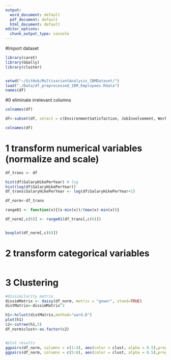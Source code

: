 ```yaml
---
output:
  word_document: default
  pdf_document: default
  html_document: default
editor_options:
  chunk_output_type: console
---
```


#Import dataset
```r
library(caret)
library(GGally)
library(cluster)


setwd("~/GitHub/MultivariantAnalysis_IBMDataset/")
load("./Data/df_preprocessed_IBM_Employees.Rdata") 
names(df) 

```

#0 eliminate irrelevant columns
```r
colnames(df)

df<-subset(df, select = c(EnvironmentSatisfaction, JobInvolvement, WorkLifeBalance, OverTime, PerformanceRating,SalaryHikePerYear, StockOptionLevel))

colnames(df)

```


# 1 transform numerical variables (normalize and scale)
```r

df_trans <- df

hist(df$SalaryHikePerYear) # log 
hist(log(df$SalaryHikePerYear))
df_trans$SalaryHikePerYear <- log(df$SalaryHikePerYear+1)

df_norm<-df_trans

range01 <- function(x){(x-min(x))/(max(x)-min(x))}

df_norm[,c(6)] <- range01(df_trans[,c(6)])


boxplot(df_norm[,c(6)])

```


# 2 transform categorical variables 
```r

```





# 3 Clustering 
```r

#dissimilarity matrix
dissimMatrix <- daisy(df_norm, metric = "gower", stand=TRUE)
distMatrix<-dissimMatrix^2

h1<-hclust(distMatrix,method="ward.D")
plot(h1) 
c2<-cutree(h1,5)
df_norm$clust<-as.factor(c2)


#plot results
ggpairs(df_norm, columns = c(1:4), aes(color = clust, alpha = 0.5),progress = FALSE)
ggpairs(df_norm, columns = c(5:8), aes(color = clust, alpha = 0.5),progress = FALSE)

```





